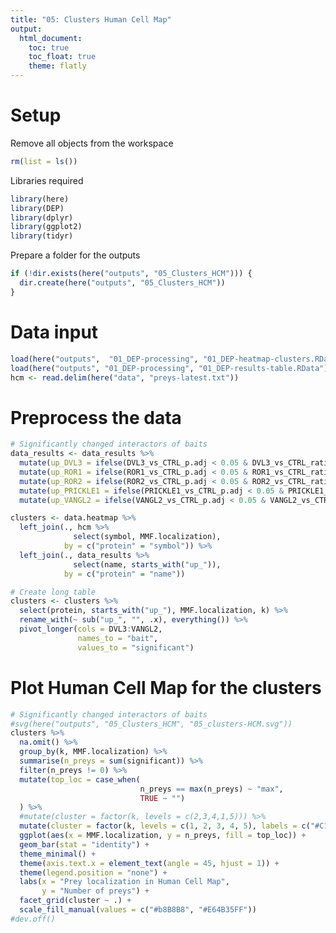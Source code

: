 ```yaml
---
title: "05: Clusters Human Cell Map"
output: 
  html_document:
    toc: true
    toc_float: true
    theme: flatly
---
```


# Setup 

Remove all objects from the workspace
```r
rm(list = ls())
```

Libraries required
```r
library(here)
library(DEP)
library(dplyr)
library(ggplot2)
library(tidyr)
```

Prepare a folder for the outputs
```r
if (!dir.exists(here("outputs", "05_Clusters_HCM"))) {
  dir.create(here("outputs", "05_Clusters_HCM"))
}
```

# Data input

```r
load(here("outputs",  "01_DEP-processing", "01_DEP-heatmap-clusters.RData"))
load(here("outputs", "01_DEP-processing", "01_DEP-results-table.RData"))
hcm <- read.delim(here("data", "preys-latest.txt"))
```

# Preprocess the data

```r
# Significantly changed interactors of baits
data_results <- data_results %>%
  mutate(up_DVL3 = ifelse(DVL3_vs_CTRL_p.adj < 0.05 & DVL3_vs_CTRL_ratio > 1, 1, 0)) %>%
  mutate(up_ROR1 = ifelse(ROR1_vs_CTRL_p.adj < 0.05 & ROR1_vs_CTRL_ratio > 1, 1, 0)) %>%
  mutate(up_ROR2 = ifelse(ROR2_vs_CTRL_p.adj < 0.05 & ROR2_vs_CTRL_ratio > 1, 1, 0)) %>%
  mutate(up_PRICKLE1 = ifelse(PRICKLE1_vs_CTRL_p.adj < 0.05 & PRICKLE1_vs_CTRL_ratio > 1, 1, 0)) %>%
  mutate(up_VANGL2 = ifelse(VANGL2_vs_CTRL_p.adj < 0.05 & VANGL2_vs_CTRL_ratio > 1, 1, 0))

clusters <- data.heatmap %>%
  left_join(., hcm %>%
              select(symbol, MMF.localization),
            by = c("protein" = "symbol")) %>%
  left_join(., data_results %>%
              select(name, starts_with("up_")),
            by = c("protein" = "name"))

# Create long table
clusters <- clusters %>%
  select(protein, starts_with("up_"), MMF.localization, k) %>%
  rename_with(~ sub("up_", "", .x), everything()) %>%
  pivot_longer(cols = DVL3:VANGL2,
               names_to = "bait",
               values_to = "significant")
```

# Plot Human Cell Map for the clusters

```r
# Significantly changed interactors of baits
#svg(here("outputs", "05_Clusters_HCM", "05_clusters-HCM.svg"))
clusters %>%
  na.omit() %>%
  group_by(k, MMF.localization) %>%
  summarise(n_preys = sum(significant)) %>%
  filter(n_preys != 0) %>%
  mutate(top_loc = case_when(
                             n_preys == max(n_preys) ~ "max",
                             TRUE ~ "")
  ) %>%
  #mutate(cluster = factor(k, levels = c(2,3,4,1,5))) %>%
  mutate(cluster = factor(k, levels = c(1, 2, 3, 4, 5), labels = c("#C1", "#C2", "#C3", "#C4", "#C5"))) %>%
  ggplot(aes(x = MMF.localization, y = n_preys, fill = top_loc)) +
  geom_bar(stat = "identity") +
  theme_minimal() +
  theme(axis.text.x = element_text(angle = 45, hjust = 1)) +
  theme(legend.position = "none") +
  labs(x = "Prey localization in Human Cell Map",
       y = "Number of preys") +
  facet_grid(cluster ~ .) +
  scale_fill_manual(values = c("#b8B8B8", "#E64B35FF"))
#dev.off()
```



